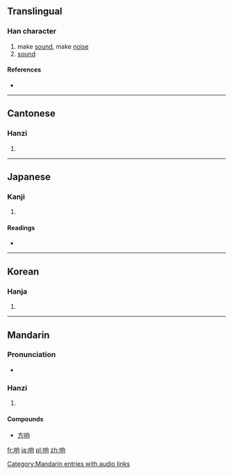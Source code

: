 {{also|響}}
==Translingual==

===Han character===
{{Han char|rn=30|rad=口|as=06|sn=9|four=|canj=口竹月口 (RHBR)}}

# make [[sound]], make [[noise]]
# [[sound]]

====References====
* {{Han ref|kx=0189.271|dkj=03627|dj=0409.120|hdz=10618.080|uh=54CD|ud=21709}}

----

==Cantonese==

===Hanzi===
{{yue-hanzi|jyut=|y=heung2|tra=響}}

# {{defn|Cantonese|sort=口06}}

----

==Japanese==

===Kanji===
{{ja-kanji|grade=|rs=口06}}

# {{defn|Japanese|sort=口06}}

====Readings====
* {{ja-readings|on=[[きょう]] (kyō)|kun=[[ひびいく]] (hibiiku)}}

----

==Korean==

===Hanja===
{{ko-hanja|hangeul=[[상]]|rv=sang|mr=sang}}

# {{defn|Korean|sort=口06}}

----

==Mandarin==

===Pronunciation===
*{{audio|zh-xiǎng.ogg|audio}}

===Hanzi===
{{cmn-hanzi|tra=響|pin=[[xiǎng]] ([[xiang3]])|wg=hsiang<sup>3</sup>}}

# {{defn|Mandarin|sort=口06}}

====Compounds====
* [[方响]]

[[Category:Mandarin entries with audio links]]

[[fr:响]]
[[ja:响]]
[[pl:响]]
[[zh:响]]